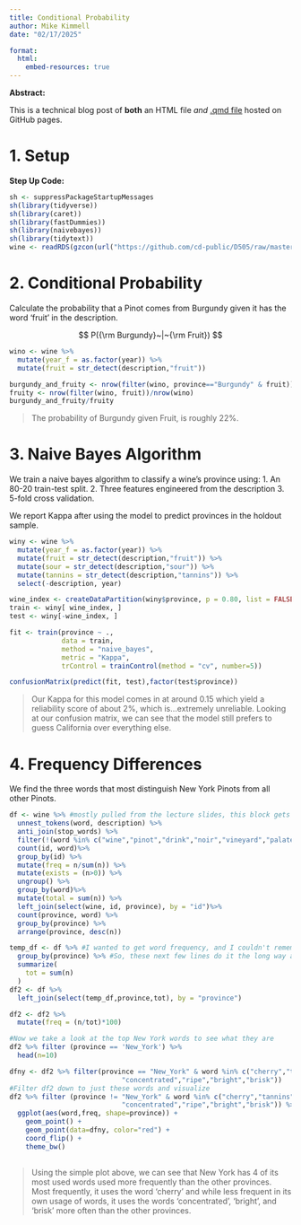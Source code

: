 ---
title: Conditional Probability
author: Mike Kimmell
date: "02/17/2025"

format: 
  html:
    embed-resources: true
---
  
  **Abstract:**
  
  This is a technical blog post of **both** an HTML file *and* [.qmd file](cond.qmd) hosted on GitHub pages.

# 1. Setup

**Step Up Code:**

```{r}
sh <- suppressPackageStartupMessages
sh(library(tidyverse))
sh(library(caret))
sh(library(fastDummies))
sh(library(naivebayes))
sh(library(tidytext))
wine <- readRDS(gzcon(url("https://github.com/cd-public/D505/raw/master/dat/pinot.rds")))
```

# 2. Conditional Probability

Calculate the probability that a Pinot comes from Burgundy given it has the word 'fruit' in the description.

$$
P({\rm Burgundy}~|~{\rm Fruit})
$$

```{r}
wino <- wine %>% 
  mutate(year_f = as.factor(year)) %>% 
  mutate(fruit = str_detect(description,"fruit"))

burgundy_and_fruity <- nrow(filter(wino, province=="Burgundy" & fruit))/nrow(wino)
fruity <- nrow(filter(wino, fruit))/nrow(wino)
burgundy_and_fruity/fruity
```
> The probability of Burgundy given Fruit, is roughly 22%.

# 3. Naive Bayes Algorithm

We train a naive bayes algorithm to classify a wine's province using:
  1. An 80-20 train-test split.
2. Three features engineered from the description
3. 5-fold cross validation.

We report Kappa after using the model to predict provinces in the holdout sample.

```{r}
winy <- wine %>% 
  mutate(year_f = as.factor(year)) %>% 
  mutate(fruit = str_detect(description,"fruit")) %>% 
  mutate(sour = str_detect(description,"sour")) %>%
  mutate(tannins = str_detect(description,"tannins")) %>%
  select(-description, year)

wine_index <- createDataPartition(winy$province, p = 0.80, list = FALSE)
train <- winy[ wine_index, ]
test <- winy[-wine_index, ]

fit <- train(province ~ .,
             data = train, 
             method = "naive_bayes",
             metric = "Kappa",
             trControl = trainControl(method = "cv", number=5))

confusionMatrix(predict(fit, test),factor(test$province))

```

> Our Kappa for this model comes in at around 0.15 which yield a reliability score of about 2%, which is...extremely unreliable. Looking at our confusion matrix, we can see that the model still prefers to guess California over everything else.

# 4. Frequency Differences

We find the three words that most distinguish New York Pinots from all other Pinots.

```{r}
df <- wine %>% #mostly pulled from the lecture slides, this block gets us our words
  unnest_tokens(word, description) %>%
  anti_join(stop_words) %>%
  filter(!(word %in% c("wine","pinot","drink","noir","vineyard","palate","notes","flavors","bottling"))) %>%
  count(id, word)%>%
  group_by(id) %>% 
  mutate(freq = n/sum(n)) %>% 
  mutate(exists = (n>0)) %>% 
  ungroup() %>% 
  group_by(word)%>%
  mutate(total = sum(n)) %>% 
  left_join(select(wine, id, province), by = "id")%>% 
  count(province, word) %>%
  group_by(province) %>%
  arrange(province, desc(n))

temp_df <- df %>% #I wanted to get word frequency, and I couldn't remember how to do a window function in R
  group_by(province) %>% #So, these next few lines do it the long way around
  summarize(
    tot = sum(n)
  )
df2 <- df %>%
  left_join(select(temp_df,province,tot), by = "province")

df2 <- df2 %>%
  mutate(freq = (n/tot)*100)

#Now we take a look at the top New York words to see what they are
df2 %>% filter (province == 'New_York') %>%
  head(n=10)

dfny <- df2 %>% filter(province == "New_York" & word %in% c("cherry","tannins","finish","acidity","red","black",
                            "concentrated","ripe","bright","brisk"))
#Filter df2 down to just these words and visualize
df2 %>% filter (province != "New_York" & word %in% c("cherry","tannins","finish","acidity","red","black",
                            "concentrated","ripe","bright","brisk")) %>%
  ggplot(aes(word,freq, shape=province)) +
    geom_point() +
    geom_point(data=dfny, color="red") +
    coord_flip() +
    theme_bw()
  

```

> Using the simple plot above, we can see that New York has 4 of its most used words used more frequently than the other provinces. Most frequently, it uses the word 'cherry' and while less frequent in its own usage of words, it uses the words 'concentrated', 'bright', and 'brisk' more often than the other provinces.